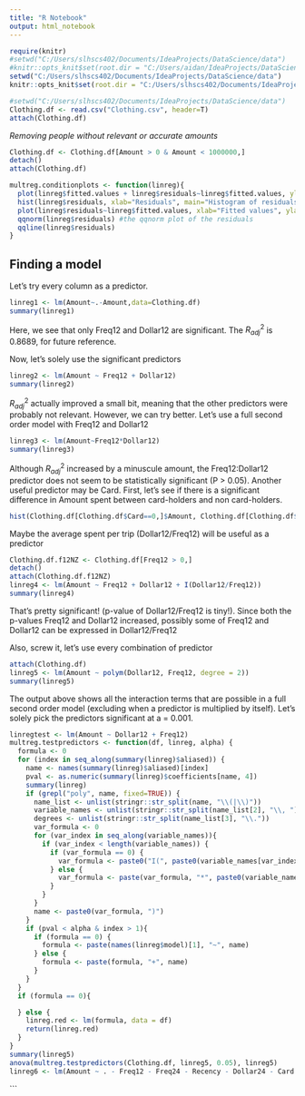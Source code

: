 ```yaml
---
title: "R Notebook"
output: html_notebook
---
```


```r
require(knitr)
#setwd("C:/Users/slhscs402/Documents/IdeaProjects/DataScience/data")
#knitr::opts_knit$set(root.dir = "C:/Users/aidan/IdeaProjects/DataScience/data")
setwd("C:/Users/slhscs402/Documents/IdeaProjects/DataScience/data")
knitr::opts_knit$set(root.dir = "C:/Users/slhscs402/Documents/IdeaProjects/DataScience/data")
```

```r
#setwd("C:/Users/slhscs402/Documents/IdeaProjects/DataScience/data")
Clothing.df <- read.csv("Clothing.csv", header=T)
attach(Clothing.df)
```

*Removing people without relevant or accurate amounts*
```r
Clothing.df <- Clothing.df[Amount > 0 & Amount < 1000000,]
detach()
attach(Clothing.df)
```

```r
multreg.conditionplots <- function(linreg){
  plot(linreg$fitted.values + linreg$residuals~linreg$fitted.values, ylab="Response", xlab="Fitted values", main = "Response by Fitted values") #filler plot to appease par's 2x2
  hist(linreg$residuals, xlab="Residuals", main="Histogram of residuals") #histogram of residuals
  plot(linreg$residuals~linreg$fitted.values, xlab="Fitted values", ylab="Residuals") #resid plot of residuals vs fitted values
  qqnorm(linreg$residuals) #the qqnorm plot of the residuals
  qqline(linreg$residuals)
}
```

## Finding a model

Let's try every column as a predictor.

```r
linreg1 <- lm(Amount~.-Amount,data=Clothing.df)
summary(linreg1)
```

Here, we see that only Freq12 and Dollar12 are significant. The $R_{adj}^2$ is 0.8689, for future reference.

Now, let's solely use the significant predictors

```r
linreg2 <- lm(Amount ~ Freq12 + Dollar12)
summary(linreg2)
```

$R_{adj}^2$ actually improved a small bit, meaning that the other predictors were probably not relevant. However, we can try better. Let's use a full second order model with Freq12 and Dollar12

```r
linreg3 <- lm(Amount~Freq12*Dollar12)
summary(linreg3)
```

Although $R_{adj}^2$ increased by a minuscule amount, the Freq12:Dollar12 predictor does not seem to be statistically significant (P > 0.05). Another useful predictor may be Card. First, let's see if there is a significant difference in Amount spent between card-holders and non card-holders.

```r
hist(Clothing.df[Clothing.df$Card==0,]$Amount, Clothing.df[Clothing.df$Card==1,]$Amount, col = c("red","blue"))
```

Maybe the average spent per trip (Dollar12/Freq12) will be useful as a predictor

```r
Clothing.df.f12NZ <- Clothing.df[Freq12 > 0,]
detach()
attach(Clothing.df.f12NZ)
linreg4 <- lm(Amount ~ Freq12 + Dollar12 + I(Dollar12/Freq12))
summary(linreg4)
```

That's pretty significant! (p-value of Dollar12/Freq12 is tiny!). Since both the p-values Freq12 and Dollar12 increased, possibly some of Freq12 and Dollar12 can be expressed in Dollar12/Freq12

Also, screw it, let's use every combination of predictor

```r
attach(Clothing.df)
linreg5 <- lm(Amount ~ polym(Dollar12, Freq12, degree = 2))
summary(linreg5)
```

The output above shows all the interaction terms that are possible in a full second order model (excluding when a predictor is multiplied by itself). Let's solely pick the predictors significant at a = 0.001.

```r
linregtest <- lm(Amount ~ Dollar12 + Freq12)
multreg.testpredictors <- function(df, linreg, alpha) {
  formula <- 0
  for (index in seq_along(summary(linreg)$aliased)) {
    name <- names(summary(linreg)$aliased)[index]
    pval <- as.numeric(summary(linreg)$coefficients[name, 4])
    summary(linreg)
    if (grepl("poly", name, fixed=TRUE)) {
      name_list <- unlist(stringr::str_split(name, "\\(|\\)"))
      variable_names <- unlist(stringr::str_split(name_list[2], "\\, "))
      degrees <- unlist(stringr::str_split(name_list[3], "\\."))
      var_formula <- 0
      for (var_index in seq_along(variable_names)){
        if (var_index < length(variable_names)) {
          if (var_formula == 0) {
            var_formula <- paste0("I(", paste0(variable_names[var_index], "^", degrees[var_index]))
          } else {
            var_formula <- paste(var_formula, "*", paste0(variable_names[var_index], "^", degrees[var_index]))
          }
        }
      }
      name <- paste0(var_formula, ")")
    }
    if (pval < alpha & index > 1){
      if (formula == 0) {
        formula <- paste(names(linreg$model)[1], "~", name)
      } else {
        formula <- paste(formula, "+", name)
      }
    }
  }
  if (formula == 0){

  } else {
    linreg.red <- lm(formula, data = df)
    return(linreg.red)
  }
}
summary(linreg5)
anova(multreg.testpredictors(Clothing.df, linreg5, 0.05), linreg5)
linreg6 <- lm(Amount ~ . - Freq12 - Freq24 - Recency - Dollar24 - Card + I((Dollar12/Freq12)^2) + I(Dollar12 ^2) + I(Freq12 ^ 2) + I(Recency ^ 2) + I(Dollar24 ^ 2) + I(Freq24 ^ 2) + I(ID ^ 2) + I(Card ^ 2), data = Clothing.df)
```
```